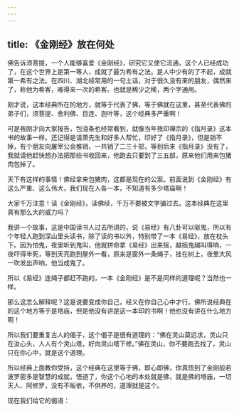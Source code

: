 ```yaml
---
---
---
```

title: 《金刚经》放在何处
---




佛告诉须菩提，一个人能够喜爱《金刚经》，研究它又使它流通，这个人已经成功了，在这个世界上是第一等人，成就了最为希有之法。是人中少有的了不起，成就第一希有之法。在四川、湖北经常用的一句土话，对于很久没有来的朋友，偶然来了，称他为希客，难得来一次的希客。也就是稀少之稀，两个字通用。

刚才说，这本经典所在的地方，就等于代表了佛，等于佛就在这里，甚至代表佛的弟子们，须菩提、舍利佛、目连、迦叶等，这个经典多严重啊！

可是我刚才向大家报告，包油条也经常看到，就像当年我印禅宗的《指月录》这本书的故事一样。还记得是请萧先生和好多人帮忙，印好了《指月录》，但是销不掉，有个朋友向屠宰公会推销，一共销了二三十部，等到后来《指月录》没有了，我就请他赶快想办法把那些书收回来，他跑去只要到了三五部，原来他们用来包猪肉包掉了。

天下有这样的事情！佛经拿来包猪肉，这都是现在的公案。前面说到《金刚经》有这么严重、这么伟大，我们现在人各一本，不知道有多少塔庙啊！

大家千万注意！读《金刚经》，读佛经，千万不要被文字骗过去。这本经典在这里真有那么大的威力吗？

我讲一个故事，这是中国读书人过去所讲的，说《易经》有八卦可以驱鬼，所以有个年轻人跑到深山里头读书，除了读的书以外，特别带了一本《易经》，放在枕头下。因为怕鬼，夜里听到鬼叫，他就拼命拿《易经》出来摇，越摇鬼越叫得响，一夜吓得半死，等到天亮跑到屋外一看，原来是窗外一条绳子，挂在树上，夜里大风一吹发出声响，他当成鬼了。

所以《易经》连绳子都赶不跑的，一本《金刚经》是不是同样的道理呢？当然也一样。

那么这怎么解释呢？这是说要变成你自己，经义在你自己心中才行。佛所说经典在的这个地方等于是塔庙，但是他没有讲是这一本印的书啊！他也没有讲在什么地方啊！

所以我们要重复古人的偈子，这个偈子是很有道理的：“佛在灵山莫远求，灵山只在汝心头，人人有个灵山塔，好向灵山塔下修。”佛在灵山，你不要跑去找了，灵山只在你心中，就是这个道理。

所以经典上面教你受持，这个经典在这里等于佛，即心即佛，你真悟到了金刚般若波罗密多是智慧的成就，悟道了，你这个心地的本处就是佛，就是佛的塔庙，一切天人、阿修罗，没有不皈依，不供养的，道理就是这个。

现在我们给它的偈语：